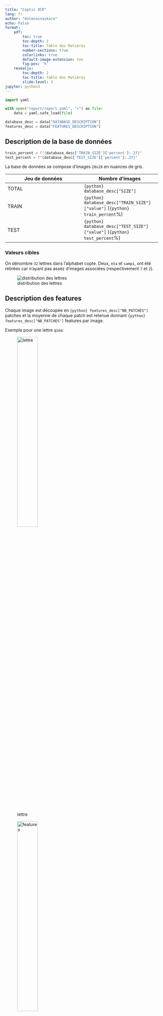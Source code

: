 ```yaml
---
title: "Coptic OCR"
lang: fr
author: "Antenainaskara"
echo: False
format: 
    pdf:
        toc: true
        toc-depth: 2
        toc-title: Table des Matières
        number-sections: true
        colorlinks: true
        default-image-extension: tex
        fig-pos: 'h'
    revealjs:
        toc-depth: 2
        toc-title: Table des Matières
        slide-level: 3
jupyter: python3
---
```


::: {.content-visible when-format="pdf"}

\newpage

:::

```python
import yaml

with open("report/report.yaml", "r") as file:
    data = yaml.safe_load(file)

database_desc = data["DATABASE_DESCRIPTION"]
features_desc = data["FEATURES_DESCRIPTION"]
```

## Description de la base de données

```python
train_percent = f"{database_desc['TRAIN_SIZE']['percent']:.2f}"
test_percent = f"{database_desc['TEST_SIZE']['percent']:.2f}"
```

La base de données se compose d'images `28x28` en nuances de gris.

| Jeu de données | Nombre d'images |
|--|--|
| TOTAL | `{python} database_desc["SIZE"]`
| TRAIN | `{python} database_desc["TRAIN_SIZE"]["value"]` (`{python} train_percent`%)
| TEST | `{python} database_desc["TEST_SIZE"]["value"]` (`{python} test_percent`%)

### Valeurs cibles

::: {.content-visible when-format="pdf"}

On dénombre `32` lettres dans l'alphabet copte. Deux, `eta` et `sampi`, ont été retirées car n'ayant pas assez d'images associées (respectivement `7` et `2`).

:::

![distribution des lettres](./graphs/split.svg){#fig-split}


::: {.content-visible when-format="pdf"}

\newpage

:::

## Description des features

Chaque image est découpée en `{python} features_desc["NB_PATCHES"]` patches et la moyenne de chaque patch est retenue donnant `{python} features_desc["NB_PATCHES"]` features par image.

Exemple pour une lettre `qima`:

::: {layout-ncol=2}

![lettre](./Images_Traitees/qima/objet_1_585.png){#fig-letter width=40%}

![features](./export/qima/example_qima.png){#fig-features width=40%}

:::

## Transformation des données

Afin d'éviter des problèmes numériques et des imprécisions lors de l'apprentissage, il est nécessaire de transformer les données pour les rapprocher de l'intervale `[-1, 1]`.

Il sera utilisé un Standard Scaler: $z = \frac{x - m}{s}$ avec $m$ la moyenne et $s$ l'écart-type.

### Analyse de viabilité du scaler

Un Standard Scaler est simple mais sensible aux valeurs aberrantes. Une analyse de la proportion de potentielles valeurs aberrantes est effectuée afin de vérifier si ce scaler est correct.

![Analyse des outliers](./graphs/scaling.svg){#fig-scaling}

::: {.content-visible when-format="revealjs"}

---

:::

::: {.content-visible when-format="pdf"}

\newpage

:::

```python
nb_outliers = features_desc["OUTLIERS_ANALYSIS"]["nb_outliers"]
pc_outliers = features_desc["OUTLIERS_ANALYSIS"]["percent"]

import pandas as pd
df_outlier = pd.DataFrame({"nb_outliers": nb_outliers, "percent": pc_outliers})
df_outlier = df_outlier.sort_values(by="nb_outliers")
print(df_outlier)

features_over = df_outlier.index[df_outlier.loc[:, "percent"] > 5.0]
```

Bien qu'il y ait `{python} len(features_over)` features dépassant les `5%` d'outliers, on considère que la transformation des données est valide.